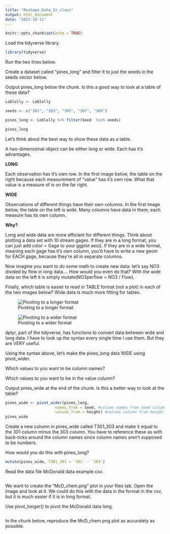 ```yaml
---
title: "Reshape_Data_In_class"
output: html_document
date: "2022-10-11"
---
```


```r
knitr::opts_chunk$set(echo = TRUE)
```

Load the tidyverse library.

```r
library(tidyverse)
```

Run the two lines below.

Create a dataset called "pines_long" and filter it to just the seeds in the seeds vector below.

Output pines_long below the chunk. Is this a good way to look at a table of these data?

```r
Loblolly <- Loblolly

seeds <- c("301", "303", "305", "307", "309")

pines_long <- Loblolly %>% filter(Seed  %in% seeds)

pines_long
```

Let's think about the best way to show these data as a table.

A two-dimensional object can be either long or wide. Each has it's advantages.

**LONG**

Each observation has it's own row. In the first image below, the table on the right because each measurement of "value" has it's own row. What that value is a measure of is on the far right.

**WIDE**

Observations of different things have their own columns. In the first image below, the table on the left is wide. Many columns have data in them, each measure has its own column.

**Why?**

Long and wide data are more efficient for different things. Think about plotting a data set with 10 stream gages. If they are in a long format, you can just add color = Gage to your ggplot aes(). If they are in a wide format, meaning each gage has it's own column, you'd have to write a new geom for EACH gage, because they're all in separate columns.

Now imagine you want to do some math to create new data: let's say NO3 divided by flow in long data.... How would you even do that? With the wide data on the left it is simply mutate(NO3perflow = NO3 / Flow).

Finally, which table is easier to read in TABLE format (not a plot) in each of the two images below? Wide data is much more fitting for tables.

![Pivoting to a longer format](images/pivot_longer.png "Pivoting to a longer format")

![Pivoting to a wider format](images/pivot_wider.png "Pivoting to a wider format")

dplyr, part of the tidyverse, has functions to convert data between wide and long data. I have to look up the syntax every single time I use them. But they are VERY useful.

Using the syntax above, let's make the pines_long data WIDE using pivot_wider.

Which values to you want to be column names?

Which values to you want to be in the value column?

Output pines_wide at the end of the chunk. Is this a better way to look at the table?

```r
pines_wide <- pivot_wider(pines_long, 
                      names_from = Seed, #column names from Seed column
                      values_from = height) #values column from height
pines_wide
```

Create a new column in pines_wide called T301_303 and make it equal to the 301 column minus the 303 column. You have to reference these as with back-ticks around the column names since column names aren't supposed to be numbers.

How would you do this with pines_long?

```r
mutate(pines_wide, T301_301 = `301` - `303`)
```

Read the data file McDonald data example csv.

```r

```

We want to create the "McD_chem.png" plot in your files tab. Open the image and look at it. We could do this with the data in the format in the csv, but it is much easier if it is in long format.

Use pivot_longer() to pivot the McDonald data long.

```r

```

In the chunk below, reproduce the McD_chem.png plot as accurately as possible.

```r

```
